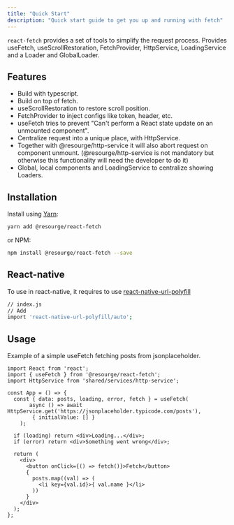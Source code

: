 ```yaml
---
title: "Quick Start"
description: "Quick start guide to get you up and running with fetch"
---
```


`react-fetch` provides a set of tools to simplify the request process.
Provides useFetch, useScrollRestoration, FetchProvider, HttpService, LoadingService and a Loader and GlobalLoader.

## Features

- Build with typescript.
- Build on top of fetch.
- useScrollRestoration to restore scroll position.
- FetchProvider to inject configs like token, header, etc.
- useFetch tries to prevent "Can't perform a React state update on an unmounted component".
- Centralize request into a unique place, with HttpService.
- Together with @resourge/http-service it will also abort request on component unmount. (@resourge/http-service is not mandatory but otherwise this functionality will need the developer to do it)
- Global, local components and LoadingService to centralize showing Loaders.

## Installation

Install using [Yarn](https://yarnpkg.com):

```sh
yarn add @resourge/react-fetch
```

or NPM:

```sh
npm install @resourge/react-fetch --save
```

## React-native

To use in react-native, it requires to use [react-native-url-polyfill](https://www.npmjs.com/package/react-native-url-polyfill)

```sh
// index.js
// Add
import 'react-native-url-polyfill/auto';
```


## Usage

Example of a simple useFetch fetching posts from jsonplaceholder.

```tsx
import React from 'react';
import { useFetch } from '@resourge/react-fetch';
import HttpService from 'shared/services/http-service';

const App = () => {
  const { data: posts, loading, error, fetch } = useFetch(
       async () => await HttpService.get('https://jsonplaceholder.typicode.com/posts'),
        { initialValue: [] }
    );

  if (loading) return <div>Loading...</div>;
  if (error) return <div>Something went wrong</div>;

  return (
    <div>
      <button onClick={() => fetch()}>Fetch</button>
      {
		posts.map((val) => (
		  <li key={val.id}>{ val.name }</li>
		))
	  }
    </div>
  );
};

```


